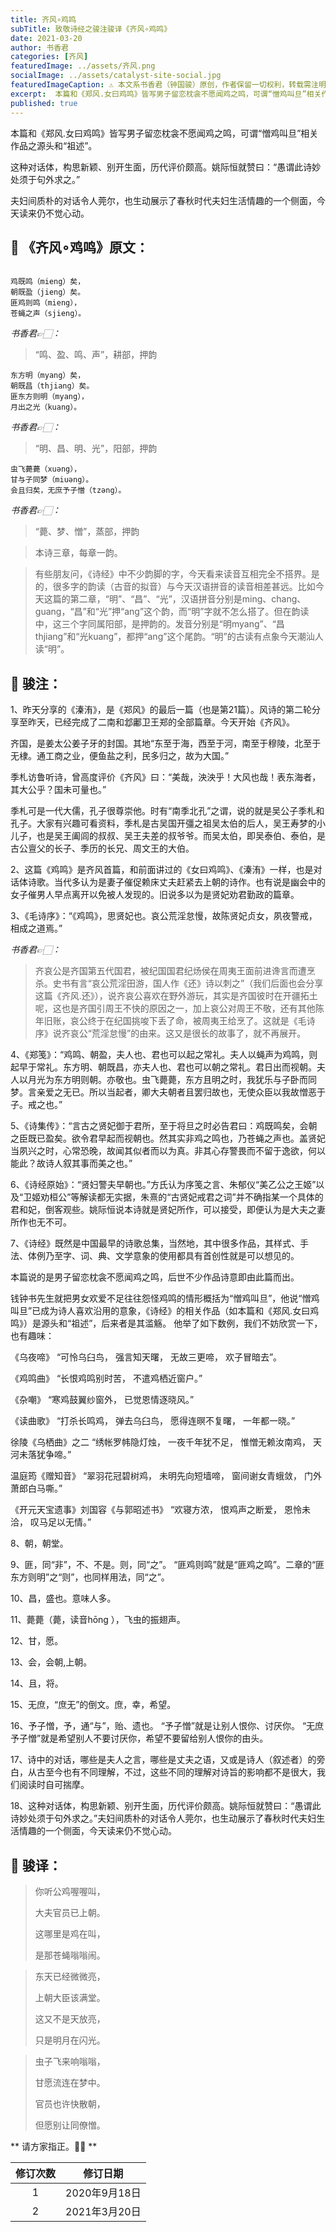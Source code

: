 ```yaml
---
title: 齐风∘鸡鸣
subTitle: 致敬诗经之骏注骏译《齐风∘鸡鸣》 
date: 2021-03-20 
author: 书香君
categories: [齐风]
featuredImage: ../assets/齐风.png
socialImage: ../assets/catalyst-site-social.jpg
featuredImageCaption: ⚠️️ 本文系书香君（钟国骏）原创，作者保留一切权利，转载需注明出处。
excerpt:  本篇和《郑风.女曰鸡鸣》皆写男子留恋枕衾不愿闻鸡之鸣，可谓“憎鸡叫旦”相关作品之源头和“祖述”。  这种对话体，构思新颖、别开生面，历代评价颇高。姚际恒就赞曰：“愚谓此诗妙处须于句外求之。”  夫妇间质朴的对话令人莞尔，也生动展示了春秋时代夫妇生活情趣的一个侧面，今天读来仍不觉 
published: true
---
```


本篇和《郑风.女曰鸡鸣》皆写男子留恋枕衾不愿闻鸡之鸣，可谓“憎鸡叫旦”相关作品之源头和“祖述”。

这种对话体，构思新颖、别开生面，历代评价颇高。姚际恒就赞曰：“愚谓此诗妙处须于句外求之。”

夫妇间质朴的对话令人莞尔，也生动展示了春秋时代夫妇生活情趣的一个侧面，今天读来仍不觉心动。

## 🌼 《齐风∘鸡鸣》原文：
```

鸡既鸣（mieng）矣，
朝既盈（jieng）矣。
匪鸡则鸣（mieng），
苍蝇之声（sjieng）。

```
*书香君👉🏻：* 

> “鸣、盈、鸣、声”，耕部，押韵

```
东方明（myang）矣，
朝既昌（thjiang）矣。
匪东方则明（myang），
月出之光（kuang）。

```
*书香君👉🏻：* 

> “明、昌、明、光”，阳部，押韵

```
虫飞薨薨（xuəng），
甘与子同梦（miuəng）。
会且归矣，无庶予子憎（tzəng）。

```
*书香君👉🏻：* 

> “薨、梦、憎”，蒸部，押韵

> 本诗三章，每章一韵。

> 有些朋友问，《诗经》中不少韵脚的字，今天看来读音互相完全不搭界。是的，很多字的韵读（古音的拟音）与今天汉语拼音的读音相差甚远。比如今天这篇的第二章，“明”、“昌”、“光”，汉语拼音分别是ming、chang、guang，“昌”和“光”押“ang”这个韵，而“明”字就不怎么搭了。但在韵读中，这三个字同属阳部，是押韵的。发音分别是“明myang”、“昌thjiang”和“光kuang”，都押“ang”这个尾韵。“明”的古读有点象今天潮汕人读“明”。

## 🍁️ 骏注：

1、昨天分享的《溱洧》，是《郑风》的最后一篇（也是第21篇）。风诗的第二轮分享至昨天，已经完成了二南和邶鄘卫王郑的全部篇章。今天开始《齐风》。

齐国，是姜太公姜子牙的封国。其地“东至于海，西至于河，南至于穆陵，北至于无棣。通工商之业，便鱼盐之利，民多归之，故为大国。”

季札访鲁听诗，曾高度评价《齐风》曰：“美哉，泱泱乎！大风也哉！表东海者，其大公乎？国未可量也。”

季札可是一代大儒，孔子很尊崇他。时有“南季北孔”之谓，说的就是吴公子季札和孔子。大家有兴趣可看资料，季札是古吴国开彊之祖吴太伯的后人，吴王寿梦的小儿子，也是吴王阖闾的叔叔、吴王夫差的叔爷爷。而吴太伯，即吴泰伯、泰伯，是古公亶父的长子、季历的长兄、周文王的大伯。

2、这篇《鸡鸣》是齐风首篇，和前面讲过的《女曰鸡鸣》、《溱洧》一样，也是对话体诗歌。当代多认为是妻子催促赖床丈夫赶紧去上朝的诗作。也有说是幽会中的女子催男人早点离开以免被人发现的。旧说多以为是贤妃劝君勤政的篇章。

3、《毛诗序》：“《鸡鸣》，思贤妃也。哀公荒淫怠慢，故陈贤妃贞女，夙夜警戒，相成之道焉。”

*书香君👉🏻：* 

> 齐哀公是齐国第五代国君，被纪国国君纪炀侯在周夷王面前进谗言而遭烹杀。史书有言“哀公荒淫田游，国人作《还》诗以刺之”（我们后面也会分享这篇《齐风.还》），说齐哀公喜欢在野外游玩，其实是齐国彼时在开疆拓土呢，这也是齐国引周王不快的原因之一，加上哀公对周王不敬，还有其他陈年旧账，哀公终于在纪国挑唆下丢了命，被周夷王给烹了。这就是《毛诗序》说齐哀公“荒淫怠慢”的由来。这又是很长的故事了，就不再展开。

4、《郑笺》：“鸡鸣、朝盈，夫人也、君也可以起之常礼。夫人以蝇声为鸡鸣，则起早于常礼。东方明、朝既昌，亦夫人也、君也可以朝之常礼。君日出而视朝。夫人以月光为东方明则朝。亦敬也。虫飞薨薨，东方且明之时，我犹乐与子卧而同梦。言亲爱之无已。所以当起者，卿大夫朝者且罢归故也，无使众臣以我故憎恶于子。戒之也。”

5、《诗集传》：“言古之贤妃御于君所，至于将旦之时必告君曰：鸡既鸣矣，会朝之臣既已盈矣。欲令君早起而视朝也。然其实非鸡之鸣也，乃苍蝇之声也。盖贤妃当夙兴之时，心常恐晚，故闻其似者而以为真。非其心存警畏而不留于逸欲，何以能此？故诗人叙其事而美之也。”

6、《诗经原始》：“贤妇警夫早朝也。”方氏认为序笺之言、朱郁仪“美乙公之王姬”以及“卫姬劝桓公”等解读都无实据，朱熹的“古贤妃戒君之词”并不确指某一个具体的君和妃，倒客观些。姚际恒说本诗就是贤妃所作，可以接受，即便认为是大夫之妻所作也无不可。

7、《诗经》既然是中国最早的诗歌总集，当然地，其中很多作品，其样式、手法、体例乃至字、词、典、文学意象的使用都具有首创性就是可以想见的。

本篇说的是男子留恋枕衾不愿闻鸡之鸣，后世不少作品诗意即由此篇而出。

钱钟书先生就把男女欢爱不足往往怨怪鸡鸣的情形概括为“憎鸡叫旦”，他说“憎鸡叫旦”已成为诗人喜欢沿用的意象，《诗经》的相关作品（如本篇和《郑风.女曰鸡鸣》）是源头和“祖述”，后来者是其滥觞。 他举了如下数例，我们不妨欣赏一下，也有趣味：

《乌夜啼》
“可怜乌臼鸟，
强言知天曙，
无故三更啼，
欢子冒暗去”。

《鸡鸣曲》
“长恨鸡鸣别时苦，
不遣鸡栖近窗户。”

《杂嘲》
“寒鸡鼓翼纱窗外，
已觉恩情逐晓风。”

《读曲歌》
“打杀长鸣鸡，
弹去乌臼鸟，
愿得连暝不复曙，
一年都一晓。”

徐陵《乌栖曲》之二
“绣帐罗帏隐灯烛，
一夜千年犹不足，
惟憎无赖汝南鸡，
天河未落犹争啼。”

温庭筠《赠知音》
“翠羽花冠碧树鸡，
未明先向短墙啼，
窗间谢女青蛾敛，
门外萧郎白马嘶。”

《开元天宝遗事》刘国容《与郭昭述书》
“欢寝方浓，
恨鸡声之断爱，
恩怜未洽，
叹马足以无情。”

8、朝，朝堂。

9、匪，同“非”，不、不是。则，同“之”。
“匪鸡则鸣”就是“匪鸡之鸣”。二章的“匪东方则明”之“则”，也同样用法，同“之”。

10、昌，盛也。意味人多。

11、薨薨（薨，读音hōng ），飞虫的振翅声。

12、甘，愿。

13、会，会朝,上朝。

14、且，将。

15、无庶，“庶无”的倒文。庶，幸，希望。

16、予子憎，予，通“与”，贻、遗也。
“予子憎”就是让别人恨你、讨厌你。
“无庶予子憎”就是希望别人不要讨厌你，希望不要留给别人恨你的由头。

17、诗中的对话，哪些是夫人之言，哪些是丈夫之语，又或是诗人（叙述者）的旁白，从古至今也有不同理解，不过，这些不同的理解对诗旨的影响都不是很大，我们阅读时自可揣摩。

18、这种对话体，构思新颖、别开生面，历代评价颇高。姚际恒就赞曰：“愚谓此诗妙处须于句外求之。”夫妇间质朴的对话令人莞尔，也生动展示了春秋时代夫妇生活情趣的一个侧面，今天读来仍不觉心动。

## 🍁️ 骏译：

> 你听公鸡喔喔叫，
> 
> 大夫官员已上朝。
> 
> 这哪里是鸡在叫，
> 
> 是那苍蝇嗡嗡闹。

> 东天已经微微亮，
> 
> 上朝大臣该满堂。
> 
> 这又不是天放亮，
> 
> 只是明月在闪光。

> 虫子飞来响嗡嗡，
> 
> 甘愿流连在梦中。
> 
> 官员也许快散朝，
> 
> 但愿别让同僚憎。

** 请方家指正。🙏🏻 **

| 修订次数      | 修订日期 | 
|   :----: |    :----:   | 
| 1    | 2020年9月18日       | 
| 2    | 2021年3月20日       | 
